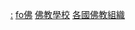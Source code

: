 {{Commons category|Buddhist schools by country}}

[[Category:各国佛教建筑物|:]]
[[Category:各國宗教學校|fo佛]]
[[Category:佛教學校|]]
[[Category:各國佛教組織|]]